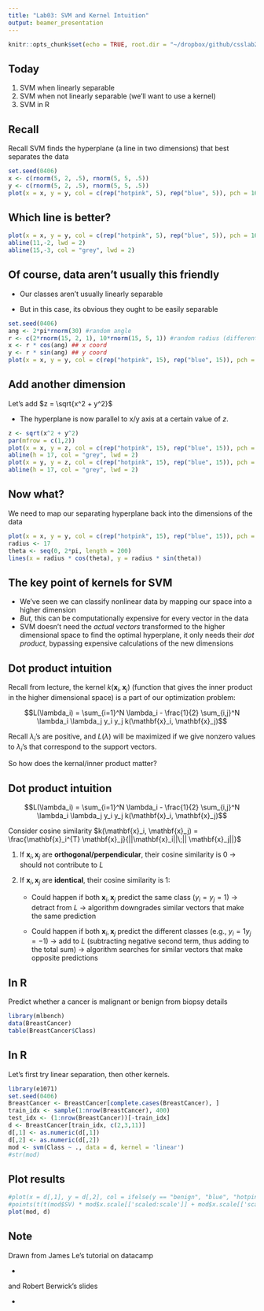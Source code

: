 ```yaml
---
title: "Lab03: SVM and Kernel Intuition"
output: beamer_presentation
---
```


```r
knitr::opts_chunk$set(echo = TRUE, root.dir = "~/dropbox/github/csslab2019/lab03/")
```

## Today

1. SVM when linearly separable
2. SVM when not linearly separable (we'll want to use a kernel)
3. SVM in R
    
    

## Recall

Recall SVM finds the hyperplane (a line in two dimensions) that best separates the data

\footnotesize
```r
set.seed(0406)
x <- c(rnorm(5, 2, .5), rnorm(5, 5, .5))
y <- c(rnorm(5, 2, .5), rnorm(5, 5, .5))
plot(x = x, y = y, col = c(rep("hotpink", 5), rep("blue", 5)), pch = 16, cex = 2)
```

## Which line is better?

```r
plot(x = x, y = y, col = c(rep("hotpink", 5), rep("blue", 5)), pch = 16, cex = 2)
abline(11,-2, lwd = 2)
abline(15,-3, col = "grey", lwd = 2)
```


## Of course, data aren't usually this friendly

- Our classes aren't usually linearly separable

- But in this case, its obvious they ought to be easily separable


\footnotesize
```r
set.seed(0406)
ang <- 2*pi*rnorm(30) #random angle
r <- c(2*rnorm(15, 2, 1), 10*rnorm(15, 5, 1)) #random radius (different bw classes)
x <- r * cos(ang) ## x coord
y <- r * sin(ang) ## y coord
plot(x = x, y = y, col = c(rep("hotpink", 15), rep("blue", 15)), pch = 16, cex = 2)
```

## Add another dimension

Let's add $z = \sqrt{x^2 + y^2}$

- The hyperplane is now parallel to x/y axis at a certain value of $z$.


\footnotesize
```r
z <- sqrt(x^2 + y^2)
par(mfrow = c(1,2))
plot(x = x, y = z, col = c(rep("hotpink", 15), rep("blue", 15)), pch = 16, cex = 2)
abline(h = 17, col = "grey", lwd = 2)
plot(x = y, y = z, col = c(rep("hotpink", 15), rep("blue", 15)), pch = 16, cex = 2)
abline(h = 17, col = "grey", lwd = 2)
```


## Now what?

We need to map our separating hyperplane back into the dimensions of the data

```r
plot(x = x, y = y, col = c(rep("hotpink", 15), rep("blue", 15)), pch = 16, cex = 2)
radius <- 17
theta <- seq(0, 2*pi, length = 200)
lines(x = radius * cos(theta), y = radius * sin(theta))
```


## The key point of kernels for SVM

- We've seen we can classify nonlinear data by mapping our space into a higher dimension
- *But,* this can be computationally expensive for every vector in the data
- SVM doesn't need the *actual vectors* transformed to the higher dimensional space to find the optimal hyperplane, it only needs their *dot product*, bypassing expensive calculations of the new dimensions


## Dot product intuition

Recall from lecture, the kernel $k(\mathbf{x}_i, \mathbf{x}_j)$ (function that gives the inner product in the higher dimensional space) is a part of our optimization problem:

$$L(\lambda_i) = \sum_{i=1}^N \lambda_i - \frac{1}{2} \sum_{i,j}^N \lambda_i \lambda_j y_i y_j k(\mathbf{x}_i, \mathbf{x}_j)$$

Recall $\lambda_i$'s are positive, and $L(\lambda)$ will be maximized if we give nonzero values to $\lambda_i$'s that correspond to the support vectors.

So how does the kernal/inner product matter?


## Dot product intuition

$$L(\lambda_i) = \sum_{i=1}^N \lambda_i - \frac{1}{2} \sum_{i,j}^N \lambda_i \lambda_j y_i y_j k(\mathbf{x}_i, \mathbf{x}_j)$$

Consider cosine similarity $k(\mathbf{x}_i, \mathbf{x}_j) = \frac{\mathbf{x}_i^{T} \mathbf{x}_j}{||\mathbf{x}_i||\;|| \mathbf{x}_j||}$



1. If $\mathbf{x}_i, \mathbf{x}_j$ are **orthogonal/perpendicular**, their cosine similarity is 0 $\rightarrow$ should not contribute to $L$

2.  If $\mathbf{x}_i, \mathbf{x}_j$ are **identical**, their cosine similarity is 1:

    - Could happen if both $\mathbf{x}_i, \mathbf{x}_j$ predict the same class ($y_i = y_j = 1$) $\rightarrow$ detract from $L$ $\rightarrow$ algorithm downgrades similar vectors that make the same prediction

    - Could happen if both $\mathbf{x}_i, \mathbf{x}_j$ predict the different classes (e.g., $y_i = 1 y_j = -1$) $\rightarrow$ add to $L$ (subtracting negative second term, thus adding to the total sum) $\rightarrow$ algorithm searches for similar vectors that make opposite predictions



## In R

Predict whether a cancer is malignant or benign from biopsy details

```r
library(mlbench)
data(BreastCancer)
table(BreastCancer$Class)
```


## In R

Let's first try linear separation, then other kernels.

\footnotesize
```r
library(e1071)
set.seed(0406)
BreastCancer <- BreastCancer[complete.cases(BreastCancer), ]
train_idx <- sample(1:nrow(BreastCancer), 400)
test_idx <- (1:nrow(BreastCancer))[-train_idx]
d <- BreastCancer[train_idx, c(2,3,11)]
d[,1] <- as.numeric(d[,1])
d[,2] <- as.numeric(d[,2])
mod <- svm(Class ~ ., data = d, kernel = 'linear')
#str(mod)
```

## Plot results

\footnotesize
```r
#plot(x = d[,1], y = d[,2], col = ifelse(y == "benign", "blue", "hotpink"))
#points(t(t(mod$SV) * mod$x.scale[['scaled:scale']] + mod$x.scale[['scaled:center']]), cex = 2)
plot(mod, d)
```




## Note

Drawn from James Le's tutorial on datacamp

- \url{https://www.datacamp.com/community/tutorials/support-vector-machines-r}

and Robert Berwick's slides

- \url{http://web.mit.edu/6.034/wwwbob/svm.pdf}